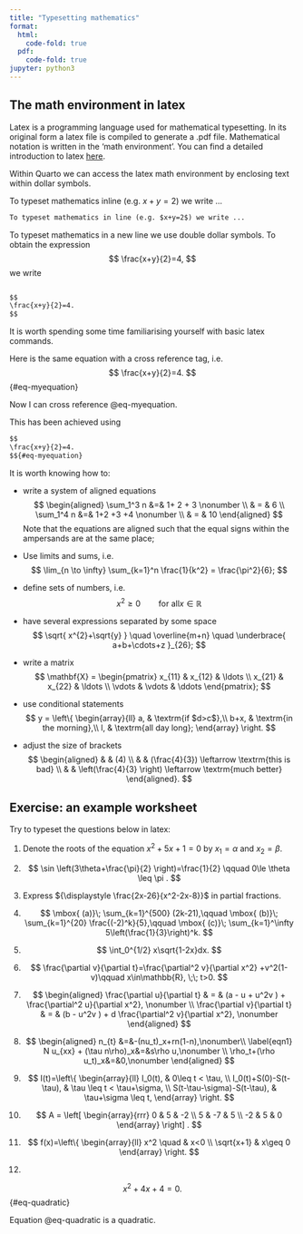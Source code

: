 ```yaml
---
title: "Typesetting mathematics"
format:
  html:
    code-fold: true
  pdf:
    code-fold: true    
jupyter: python3
---
```


##  The math environment in latex
Latex is a programming language used for mathematical typesetting. In its original form a latex file is compiled to generate a .pdf file. Mathematical notation is written in the 'math environment'. You can find a detailed introduction to latex [here](https://tug.ctan.org/info/short-math-guide/short-math-guide.pdf).

Within Quarto we can access the latex math environment by enclosing text within dollar symbols. 

To typeset mathematics inline (e.g. $x+y=2$) we write ...

``` markdown
To typeset mathematics in line (e.g. $x+y=2$) we write ...
```


To typeset mathematics in a new line we use double dollar symbols. To obtain the expression
$$
\frac{x+y}{2}=4,
$$
we write
``` markdown

$$
\frac{x+y}{2}=4.
$$
```


It is worth spending some time familiarising yourself with basic latex commands. 


Here is the same equation with a cross reference tag, i.e.
$$
\frac{x+y}{2}=4.
$${#eq-myequation}

Now I can cross reference @eq-myequation.

This has been achieved using
```markdown
$$
\frac{x+y}{2}=4.
$${#eq-myequation}

```



It is worth knowing how to:

- write a  system of aligned equations
$$
\begin{aligned}
\sum_1^3 n &=& 1+ 2 + 3 \nonumber \\
&  = & 6 \\
\sum_1^4 n &=& 1+2 +3 +4 \nonumber  \\
& = & 10
\end{aligned}
$$
Note that the equations are aligned such that the equal signs within the ampersands are at the same place; 

- Use limits and sums, i.e.
$$ 
\lim_{n \to \infty} \sum_{k=1}^n \frac{1}{k^2} = \frac{\pi^2}{6};
$$

- define sets of numbers, i.e.
$$
x^{2} \geq 0\qquad \textrm{for all}x \in \mathbb{R}
$$

- have several expressions separated by some space
$$
\sqrt{ x^{2}+\sqrt{y} } \quad \overline{m+n} \quad \underbrace{ a+b+\cdots+z }_{26};
$$
- write a matrix 
$$
 \mathbf{X} = 
 \begin{pmatrix} 
 x_{11} & x_{12} & \ldots \\ 
 x_{21} & x_{22} & \ldots \\ 
 \vdots & \vdots & \ddots
 \end{pmatrix};
$$ 
- use conditional statements
$$
y = \left\{ \begin{array}{ll}
a, & \textrm{if $d>c$},\\ 
b+x, &  \textrm{in the morning},\\ 
l, & \textrm{all day long};
\end{array} \right. 
$$
- adjust the size of brackets
$$
\begin{aligned} 
& &  (4)  \\
& & (\frac{4}{3}) \leftarrow \textrm{this is bad} \\
& & \left(\frac{4}{3} \right)  \leftarrow \textrm{much better}
\end{aligned}.
$$


## Exercise: an example worksheet
Try to typeset the questions below in latex:




1. Denote the roots of the equation $x^2+5x+1=0$ by $x_1=\alpha$ and $x_2=\beta$.
2. 
$$
 \sin \left(3\theta+\frac{\pi}{2} \right)=\frac{1}{2} \qquad   0\le
\theta \leq \pi .
$$


3. 
Express ${\displaystyle \frac{2x-26}{x^2-2x-8}}$ in partial fractions.


4. $$
\mbox{ (a)}\; \sum_{k=1}^{500} (2k-21),\qquad
\mbox{ (b)}\; \sum_{k=1}^{20} \frac{(-2)^k}{5},\qquad
\mbox{ (c)}\; \sum_{k=1}^\infty 5\left(\frac{1}{3}\right)^k.
$$

5.
$$
\int_0^{1/2} x\sqrt{1-2x}dx.
$$

6.
$$
\frac{\partial v}{\partial t}=\frac{\partial^2 v}{\partial x^2}
+v^2(1-v)\qquad  x\in\mathbb{R}, \;\; t>0.
$$

7.
$$
\begin{aligned}
\frac{\partial u}{\partial t} & = & (a - u + u^2v ) +
\frac{\partial^2 u}{\partial x^2}, \nonumber \\
\frac{\partial v}{\partial t} & = & (b - u^2v ) +
d \frac{\partial^2 v}{\partial x^2}, \nonumber 
\end{aligned}
$$


9. 
$$
\begin{aligned}
n_{t} &=&-(nu_t)_x+rn(1-n),\nonumber\\ \label{eqn1}
N u_{xx} + (\tau n\rho)_x&=&s\rho u,\nonumber \\
\rho_t+(\rho u_t)_x&=&0,\nonumber
\end{aligned}
$$

10.
$$
I(t)=\left\{
\begin{array}{ll}
I_0(t), & 0\leq t < \tau, \\
I_0(t)+S(0)-S(t-\tau), & \tau \leq t < \tau+\sigma, \\
S(t-\tau-\sigma)-S(t-\tau), & \tau+\sigma \leq t,
\end{array}
\right.
$$

11.
$$
  A  =  \left[ 
\begin{array}{rrr}
  0  &  5  &  -2   \\ 
  5  & -7  &   5   \\ 
 -2  &  5  &   0
\end{array}
\right] . 
$$


13. 
$$
f(x)=\left\{
\begin{array}{ll} x^2 \quad & x<0 \\ \sqrt{x+1} & x\geq 0 \end{array}
\right.
$$

14. 

$$
x^2+4x+4=0.
$$ {#eq-quadratic}

Equation @eq-quadratic is a quadratic. 














